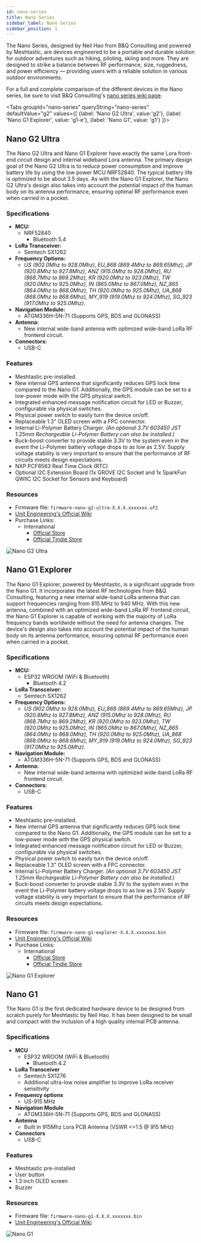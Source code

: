 ```yaml
---
id: nano-series
title: Nano Series
sidebar_label: Nano Series
sidebar_position: 1
---
```



The Nano Series, designed by Neil Hao from B&Q Consulting and powered by Meshtastic, are devices engineered to be a portable and durable solution for outdoor adventures such as hiking, piloting, skiing and more. They are designed to strike a balance between RF performance, size, ruggedness, and power efficiency — providing users with a reliable solution in various outdoor environments.

For a full and complete comparison of the different devices in the Nano series, be sure to visit B&Q Consulting's [nano series wiki page](https://wiki.uniteng.com/en/meshtastic#nano-edition).

<Tabs
groupId="nano-series"
queryString="nano-series"
defaultValue="g2"
values={[
{label: 'Nano G2 Ultra', value:'g2'},
{label: 'Nano G1 Explorer', value: 'g1-e'},
{label: 'Nano G1', value: 'g1'}
]}>

<TabItem value="g2">

## Nano G2 Ultra

The Nano G2 Ultra and Nano G1 Explorer have exactly the same Lora front-end circuit design and internal wideband Lora antenna. The primary design goal of the Nano G2 Ultra is to reduce power consumption and improve battery life by using the low power MCU NRF52840. The typical battery life is optimized to be about 3.5 days. As with the Nano G1 Explorer, the Nano G2 Ultra's design also takes into account the potential impact of the human body on its antenna performance, ensuring optimal RF performance even when carried in a pocket.

### Specifications

- **MCU:**
  - NRF52840
    - Bluetooth 5.4
- **LoRa Transceiver:**
  - Semtech SX1262
- **Frequency Options:**
  - _US (902.0Mhz to 928.0Mhz), EU_868 (869.4Mhz to 869.65Mhz), JP (920.8Mhz to 927.8Mhz), ANZ (915.0Mhz to 928.0Mhz), RU (868.7Mhz to 869.2Mhz), KR (920.0Mhz to 923.0Mhz), TW (920.0Mhz to 925.0Mhz), IN (865.0Mhz to 867.0Mhz), NZ_865 (864.0Mhz to 868.0Mhz), TH (920.0Mhz to 925.0Mhz), UA_868 (868.0Mhz to 868.6Mhz), MY_919 (919.0Mhz to 924.0Mhz), SG_923 (917.0Mhz to 925.0Mhz)._
- **Navigation Module:**
  - ATGM336H-5N-71 (Supports GPS, BDS and GLONASS)
- **Antenna:**
  - New internal wide-band antenna with optimized wide-band LoRa RF frontend circuit.
- **Connectors:**
  - USB-C

### Features

- Meshtastic pre-installed.
- New internal GPS antenna that significantly reduces GPS lock time compared to the Nano G1. Additionally, the GPS module can be set to a low-power mode with the GPS physical switch.
- Integrated enhanced message notification circuit for LED or Buzzer, configurable via physical switches.
- Physical power switch to easily turn the device on/off.
- Replaceable 1.3" OLED screen with a FPC connector.
- Internal Li-Polymer Battery Charger. _(An optional 3.7V 603450 JST 1.25mm Rechargeable Li-Polymer Battery can also be installed.)_
- Buck-boost converter to provide stable 3.3V to the system even in the event the Li-Polymer battery voltage drops to as low as 2.5V. Supply voltage stability is very important to ensure that the performance of RF circuits meets design expectations.
- NXP PCF8563 Real Time Clock (RTC)
- Optional I2C Extension Board (1x GROVE I2C Socket and 1x SparkFun QWIIC I2C Socket for Sensors and Keyboard)

### Resources

- Firmware file: `firmware-nano-g2-ultra-X.X.X.xxxxxxx.uf2`
- [Unit Engineering's Official Wiki](https://wiki.uniteng.com/en/meshtastic/nano-g2-ultra)
- Purchase Links:
  - International
    - [Official Store](https://shop.uniteng.com/product/meshtastic-mesh-device-nano-g2-ultra/)
    - [Official Tindie Store](https://www.tindie.com/products/neilhao/meshtastic-mesh-device-nano-g2-ultra/)

![Nano G2 Ultra](/img/hardware/nano_g2_ultra.webp)

</TabItem>

<TabItem value="g1-e">

## Nano G1 Explorer

The Nano G1 Explorer, powered by Meshtastic, is a significant upgrade from the Nano G1. It incorporates the latest RF technologies from B&Q Consulting, featuring a new internal wide-band LoRa antenna that can support frequencies ranging from 815 MHz to 940 MHz. With this new antenna, combined with an optimized wide-band LoRa RF frontend circuit, the Nano G1 Explorer is capable of working with the majority of LoRa frequency bands worldwide without the need for antenna changes. The device's design also takes into account the potential impact of the human body on its antenna performance, ensuring optimal RF performance even when carried in a pocket.

### Specifications

- **MCU:**
  - ESP32 WROOM (WiFi & Bluetooth)
    - Bluetooth 4.2
- **LoRa Transceiver:**
  - Semtech SX1262
- **Frequency Options:**
  - _US (902.0Mhz to 928.0Mhz), EU_868 (869.4Mhz to 869.65Mhz), JP (920.8Mhz to 927.8Mhz), ANZ (915.0Mhz to 928.0Mhz), RU (868.7Mhz to 869.2Mhz), KR (920.0Mhz to 923.0Mhz), TW (920.0Mhz to 925.0Mhz), IN (865.0Mhz to 867.0Mhz), NZ_865 (864.0Mhz to 868.0Mhz), TH (920.0Mhz to 925.0Mhz), UA_868 (868.0Mhz to 868.6Mhz), MY_919 (919.0Mhz to 924.0Mhz), SG_923 (917.0Mhz to 925.0Mhz)._
- **Navigation Module:**
  - ATGM336H-5N-71 (Supports GPS, BDS and GLONASS)
- **Antenna:**
  - New internal wide-band antenna with optimized wide-band LoRa RF frontend circuit.
- **Connectors:**
  - USB-C

### Features

- Meshtastic pre-installed.
- New internal GPS antenna that significantly reduces GPS lock time compared to the Nano G1. Additionally, the GPS module can be set to a low-power mode with the GPS physical switch.
- Integrated enhanced message notification circuit for LED or Buzzer, configurable via physical switches.
- Physical power switch to easily turn the device on/off.
- Replaceable 1.3" OLED screen with a FPC connector.
- Internal Li-Polymer Battery Charger. _(An optional 3.7V 603450 JST 1.25mm Rechargeable Li-Polymer Battery can also be installed.)_
- Buck-boost converter to provide stable 3.3V to the system even in the event the Li-Polymer battery voltage drops to as low as 2.5V. Supply voltage stability is very important to ensure that the performance of RF circuits meets design expectations.

### Resources

- Firmware file: `firmware-nano-g1-explorer-X.X.X.xxxxxxx.bin`
- [Unit Engineering's Official Wiki](https://wiki.uniteng.com/en/meshtastic/nano-g1-explorer)
- Purchase Links:
  - International
    - [Official Store](https://shop.uniteng.com/product/meshtastic-mesh-device-nano-edition/)
    - [Official Tindie Store](https://www.tindie.com/products/neilhao/meshtastic-mesh-device-nano-g1-explorer/)

![Nano G1 Explorer](/img/hardware/nano_g1_explorer.webp)

</TabItem>

<TabItem value="g1">

## Nano G1

The Nano G1 is the first dedicated hardware device to be designed from scratch purely for Meshtastic by Neil Hao. It has been designed to be small and compact with the inclusion of a high quality internal PCB antenna.

### Specifications

- **MCU**
  - ESP32 WROOM (WiFi & Bluetooth)
    - Bluetooth 4.2
- **LoRa Transceiver**
  - Semtech SX1276
  - Additional ultra-low noise amplifier to improve LoRa receiver sensitivity
- **Frequency options**
  - US-915 MHz
- **Navigation Module**
  - ATGM336H-5N-71 (Supports GPS, BDS and GLONASS)
- **Antenna**
  - Built in 915Mhz Lora PCB Antenna (VSWR \<=1.5 @ 915 MHz)
- **Connectors**
  - USB-C

### Features

- Meshtastic pre-installed
- User button
- 1.3 inch OLED screen
- Buzzer

### Resources

- Firmware file: `firmware-nano-g1-X.X.X.xxxxxxx.bin`
- [Unit Engineering's Official Wiki](https://uniteng.com/wiki/doku.php?id=meshtastic:nano)

![Nano G1](/img/hardware/nano-g1-front.webp)

</TabItem>
</Tabs>
